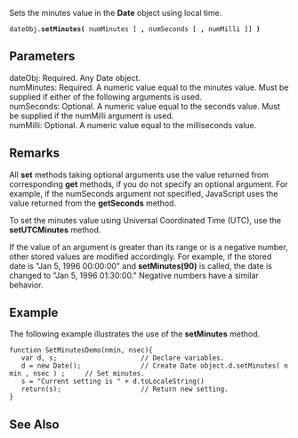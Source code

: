 Sets the minutes value in the '''Date''' object using local time.

 dateObj.'''setMinutes(''' numMinutes [ ''', ''' numSeconds [ ''', ''' numMilli ]] ''')''' 
==Parameters==
; dateObj: Required. Any Date object.
; numMinutes: Required. A numeric value equal to the minutes value. Must be supplied if either of the following arguments is used.
; numSeconds: Optional. A numeric value equal to the seconds value. Must be supplied if the numMilli argument is used.
; numMilli: Optional. A numeric value equal to the milliseconds value.

==Remarks==
All '''set''' methods taking optional arguments use the value returned from corresponding '''get''' methods, if you do not specify an optional argument. For example, if the numSeconds argument not specified, JavaScript uses the value returned from the '''getSeconds''' method.

To set the minutes value using Universal Coordinated Time (UTC), use the '''setUTCMinutes''' method.

If the value of an argument is greater than its range or is a negative number, other stored values are modified accordingly. For example, if the stored date is "Jan 5, 1996 00:00:00" and '''setMinutes(90)''' is called, the date is changed to "Jan 5, 1996 01:30:00." Negative numbers have a similar behavior.


==Example==
The following example illustrates the use of the '''setMinutes''' method.

 function SetMinutesDemo(nmin, nsec){
    var d, s;                     // Declare variables.
    d = new Date();               // Create Date object.d.setMinutes( nmin , nsec ) ;     // Set minutes.
    s = "Current setting is " + d.toLocaleString() 
    return(s);                    // Return new setting.
 }

==See Also==

              

              

              
